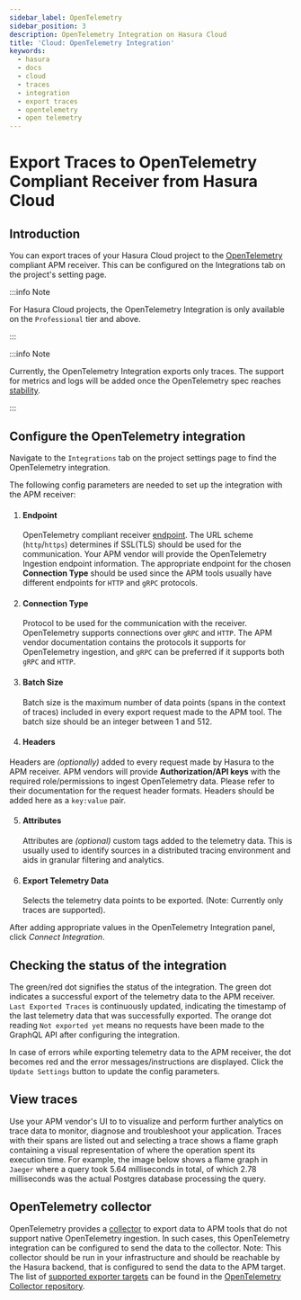 ```yaml
---
sidebar_label: OpenTelemetry
sidebar_position: 3
description: OpenTelemetry Integration on Hasura Cloud
title: 'Cloud: OpenTelemetry Integration'
keywords:
  - hasura
  - docs
  - cloud
  - traces
  - integration
  - export traces
  - opentelemetry
  - open telemetry
---
```



# Export Traces to OpenTelemetry Compliant Receiver from Hasura Cloud

<ProductBadge standard pro ee />

## Introduction

You can export traces of your Hasura Cloud project to the [OpenTelemetry](https://opentelemetry.io/) compliant APM
receiver. This can be configured on the Integrations tab on the project's setting page.

:::info Note

For Hasura Cloud projects, the OpenTelemetry Integration is only available on the `Professional` tier and
above.

:::

:::info Note

Currently, the OpenTelemetry Integration exports only traces. The support for metrics and logs will be added once the
OpenTelemetry spec reaches [stability](https://opentelemetry.io/status/#current-status).

:::

## Configure the OpenTelemetry integration

Navigate to the `Integrations` tab on the project settings page to find the OpenTelemetry integration.

<Thumbnail src="/img/observability/integrate-opentelemetry.png" alt="Select OpenTelemetry Integration" width="1146px" />

The following config parameters are needed to set up the integration with the APM receiver:

1. #### Endpoint

   OpenTelemetry compliant receiver
   [endpoint](https://opentelemetry.io/docs/reference/specification/protocol/exporter/#configuration-options). The URL
   scheme (`http`/`https`) determines if SSL(TLS) should be used for the communication. Your APM vendor will provide the
   OpenTelemetry Ingestion endpoint information. The appropriate endpoint for the chosen **Connection Type** should be
   used since the APM tools usually have different endpoints for `HTTP` and `gRPC` protocols.

2. #### Connection Type

   Protocol to be used for the communication with the receiver. OpenTelemetry supports connections over `gRPC` and
   `HTTP`. The APM vendor documentation contains the protocols it supports for OpenTelemetry ingestion, and `gRPC` can
   be preferred if it supports both `gRPC` and `HTTP`.

3. #### Batch Size

   Batch size is the maximum number of data points (spans in the context of traces) included in every export request
   made to the APM tool. The batch size should be an integer between 1 and 512.

4. #### Headers

Headers are <em>(optionally)</em> added to every request made by Hasura to the APM receiver. APM vendors will provide
**Authorization/API keys** with the required role/permissions to ingest OpenTelemetry data. Please refer to their
documentation for the request header formats. Headers should be added here as a `key:value` pair.

5. #### Attributes

   Attributes are <em>(optional)</em> custom tags added to the telemetry data. This is usually used to identify sources
   in a distributed tracing environment and aids in granular filtering and analytics.

6. #### Export Telemetry Data

   Selects the telemetry data points to be exported. (Note: Currently only traces are supported).

After adding appropriate values in the OpenTelemetry Integration panel, click <em>Connect Integration</em>.

<Thumbnail
  src="/img/observability/configure-opentelemetry.png"
  alt="Configure OpenTelemetry Integration"
  width="437px"
/>

## Checking the status of the integration

The green/red dot signifies the status of the integration. The green dot indicates a successful export of the telemetry
data to the APM receiver. `Last Exported Traces` is continuously updated, indicating the timestamp of the last telemetry
data that was successfully exported. The orange dot reading `Not exported yet` means no requests have been made to the
GraphQL API after configuring the integration.

<Thumbnail
  src="/img/observability/configure-opentelemetry-done.png"
  alt="OpenTelemetry Integration successfully configured"
  width="1146px"
/>

In case of errors while exporting telemetry data to the APM receiver, the dot becomes red and the error
messages/instructions are displayed. Click the `Update Settings` button to update the config parameters.

<Thumbnail
  src="/img/observability/configure-opentelemetry-fail.png"
  alt="Opentelemetry Integration unable to push data"
  width="1146px"
/>

## View traces

Use your APM vendor's UI to to visualize and perform further analytics on trace data to monitor, diagnose and
troubleshoot your application. Traces with their spans are listed out and selecting a trace shows a flame graph
containing a visual representation of where the operation spent its execution time. For example, the image below shows a
flame graph in `Jaeger` where a query took 5.64 milliseconds in total, of which 2.78 milliseconds was the actual
Postgres database processing the query.

<Thumbnail
  src="/img/observability/jaeger-trace-flame-graph.png"
  alt="Flame graph for a trace entry in Jaeger"
  width="1146px"
/>

## OpenTelemetry collector

OpenTelemetry provides a [collector](https://opentelemetry.io/docs/collector/) to export data to APM tools that do not
support native OpenTelemetry ingestion. In such cases, this OpenTelemetry integration can be configured to send the data
to the collector. Note: This collector should be run in your infrastructure and should be reachable by the Hasura
backend, that is configured to send the data to the APM target. The list of
[supported exporter targets](https://github.com/open-telemetry/opentelemetry-collector-contrib/tree/main/exporter) can
be found in the [OpenTelemetry Collector repository](https://github.com/open-telemetry/opentelemetry-collector-contrib).
